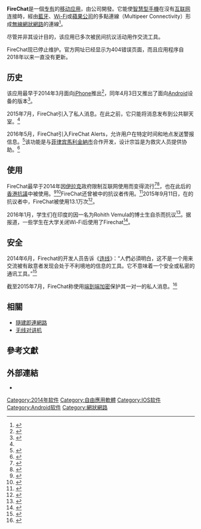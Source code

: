 {{NoteTA
|G1=IT
}}
{{Infobox software
| name = Firechat
| logo = 
| screenshot = 
| caption = 
| developer = Open Garden
|latest release version = 
|latest release date = 
|operating system = 
| platform = [[Android|Android]]、[[iOS|iOS]]
| genre = [[网状网络|网状网络]]
| license = [[专有软件|专有软件]]
| website = {{URL|opengarden.com/firechat}}{{dead link}}
}}
'''FireChat'''是一個[[专有软件|专有]]的[[移动应用|移动应用]]，由{{link-en|開放花園|Open Garden}}公司開發。它能使[[智慧型手機|智慧型手機]]在沒有[[互联网|互联网]]连接時，經由[[藍牙|藍牙]]、[[Wi-Fi|Wi-Fi]]或[[蘋果公司|蘋果公司]]的多點連線（Multipeer Connectivity）形成[[無線網狀網路|無線網狀網路]]的連線<ref name=Bloomberg>{{cite web|last1=Milian|first1=Mark|title=Russians Are Organizing Against Putin Using FireChat Messaging App|url=https://www.bloomberg.com/news/2014-12-30/russians-are-organizing-against-putin-using-firechat-messaging-app.html|website=Bloomberg|publisher=[[彭博有限合夥企業|Bloomberg]]|accessdate=1 January 2015|archive-date=2018-06-25|archive-url=https://web.archive.org/web/20180625180103/https://www.bloomberg.com/news/2014-12-30/russians-are-organizing-against-putin-using-firechat-messaging-app.html|dead-url=no}}</ref>。 

尽管并非其设计目的，该应用已多次被民间抗议活动用作交流工具。

FireChat现已停止维护。官方网址已经显示为404错误页面，而且应用程序自2018年以来一直没有更新。

==历史==
该应用最早于2014年3月面向[[iPhone|iPhone]]推出<ref name="technologyreview">{{cite web
|url=http://www.technologyreview.com/news/525921/the-latest-chat-app-for-iphone-needs-no-internet-connection/
|title=FireChat Could Be the First in a Wave of Mesh Networking Apps
|work=[[麻省理工科技評論|麻省理工科技評論]]
|last=Simonite
|first=Tom
|date=28 March 2014
|accessdate=29 June 2014
|archive-date=2015-11-27
|archive-url=https://web.archive.org/web/20151127150930/http://www.technologyreview.com/news/525921/the-latest-chat-app-for-iphone-needs-no-internet-connection/
}}</ref>，同年4月3日又推出了面向[[Android|Android]]设备的版本<ref>{{cite web
|url=http://www.npr.org/blogs/alltechconsidered/2014/04/07/298925565/how-one-app-might-be-a-step-toward-internet-everywhere
|title=How one app might be a step toward internet everywhere
|last=Yu
|first=Alan
|date=7 April 2014
|work=NPR
|accessdate=29 June 2014
|archive-date=2014-10-01
|archive-url=https://web.archive.org/web/20141001072625/http://www.npr.org/blogs/alltechconsidered/2014/04/07/298925565/how-one-app-might-be-a-step-toward-internet-everywhere
|dead-url=no
}}</ref>。

2015年7月，FireChat引入了私人消息。在此之前，它只能将消息发布到公共聊天室。<ref name="technology-33718318" />

2016年5月，FireChat引入FireChat Alerts，允许用户在特定时间和地点发送警报信息。<ref name="Toor">{{cite web
|url=https://www.theverge.com/2016/5/19/11711686/firechat-alerts-app-natural-disaster-mesh-network
|title=This app lets rescue workers send offline alerts when disaster strikes
|website=[[The_Verge|The Verge]]
|last=Toor
|first=Amar
|date=19 May 2016
|accessdate=9 February 2018
|archive-date=2018-02-11
|archive-url=https://web.archive.org/web/20180211071821/https://www.theverge.com/2016/5/19/11711686/firechat-alerts-app-natural-disaster-mesh-network
|dead-url=no
}}</ref>该功能是与[[菲律宾|菲律宾]][[馬利金納市|馬利金納市]]合作开发，设计宗旨是为救灾人员提供协助。<ref name="Stinson">{{cite web
|url=https://www.wired.com/2015/10/giant-network-for-free-messaging/
|title=This App is Building a Giant Network for Free Messaging
|website=[[连线|连线]]
|last=Stinson
|first=Elizabeth
|date=12 October 2015
|accessdate=10 February 2018
|archive-date=2017-01-05
|archive-url=https://web.archive.org/web/20170105062756/https://www.wired.com/2015/10/giant-network-for-free-messaging/
|dead-url=no
}}</ref>

==使用==
FireChat最早于2014年因[[伊拉克内战|伊拉克]]政府限制互联网使用而变得流行<ref name="KuchlerKerr">{{cite web
|url=http://www.ft.com/cms/s/0/ef9602b0-f807-11e3-90fa-00144feabdc0.html
|title=‘Private internet’ FireChat app grows in popularity in Iraq
|last1=Kuchler
|first1=Hannah
|last2=Kerr
|first2=Simon
|work=[[金融時報|金融時報]]
|date=22 June 2014
|accessdate=29 June 2014
|archive-date=2014-09-26
|archive-url=https://web.archive.org/web/20140926234502/http://www.ft.com/cms/s/0/ef9602b0-f807-11e3-90fa-00144feabdc0.html
|dead-url=no
}}</ref><ref name="Hern">{{cite web
|url=https://www.theguardian.com/technology/2014/jun/24/firechat-updates-as-40000-iraqis-download-mesh-chat-app-to-get-online-in-censored-baghdad
|title=Firechat updates as 40,000 Iraqis download 'mesh' chat app in censored Baghdad
|last=Hern
|first=Alex
|work=[[衛報|衛報]]
|accessdate=29 June 2014
|archive-date=2014-06-26
|archive-url=https://web.archive.org/web/20140626020823/http://www.theguardian.com/technology/2014/jun/24/firechat-updates-as-40000-iraqis-download-mesh-chat-app-to-get-online-in-censored-baghdad
|dead-url=no
}}</ref>，也在此后的[[雨傘革命|香港抗議]]中被使用。<ref>{{cite web|url=http://boingboing.net/2014/09/29/faced-with-network-surveillanc.html|title=Faced with network surveillance, Hong Kong student demonstrators go P2P|publisher=Boingboing.net|accessdate=5 October 2014|archive-date=2014-10-06|archive-url=https://web.archive.org/web/20141006002607/http://boingboing.net/2014/09/29/faced-with-network-surveillanc.html|dead-url=no}}</ref><ref>{{Cite news|url=https://www.theguardian.com/world/2014/sep/29/firechat-messaging-app-powering-hong-kong-protests|title=FireChat – the messaging app that’s powering the Hong Kong protests|work=[[衛報|衛報]]|first=Archie|last=Bland|date=29 September 2014|accessdate=2018-03-05|archive-date=2018-03-06|archive-url=https://web.archive.org/web/20180306022953/https://www.theguardian.com/world/2014/sep/29/firechat-messaging-app-powering-hong-kong-protests|dead-url=no}}</ref>FireChat还曾被{{tsl|en|2015 Ecuadorian protests|2015年厄瓜多尔抗议}}中的抗议者传用。<ref name=GVOinternet>{{cite web|last1=Velazco|first1=Alfredo|title=The Internet, a Staging Post for Protests in Ecuador, is Under Threat|url=http://globalvoicesonline.org/2015/06/28/the-internet-a-staging-post-for-protests-in-ecuador-is-under-threat/|website=[[全球之聲|全球之聲]]|accessdate=28 June 2015|archive-date=2015-07-15|archive-url=https://web.archive.org/web/20150715085944/http://globalvoicesonline.org/2015/06/28/the-internet-a-staging-post-for-protests-in-ecuador-is-under-threat/|dead-url=no}}</ref>2015年9月11日，在{{tsl|en|Free Way to the Catalan Republic}}的抗议者中，FireChat被使用13.1万次<ref>{{cite news|last1=Borràs|first1=Enric|title=L'aplicació amb què et podies comunicar a la Via Lliure també et servirà en una catàstrofe|url=http://www.ara.cat/societat/aplicacio-podies-comunicar-via-lliure-servira-catastrofe_0_1432056955.html|accessdate=17 September 2015|publisher=Ara|date=17 September 2015|archive-date=2017-12-30|archive-url=https://web.archive.org/web/20171230172219/https://www.ara.cat/societat/aplicacio-podies-comunicar-via-lliure-servira-catastrofe_0_1432056955.html|dead-url=no}}</ref>。

2016年1月，学生们在印度的{{tsl|en|University of Hyderabad|海得拉巴大学}}因一名为Rohith Vemula的博士生自杀而抗议<ref>{{cite web|title=Hyderabad university shut after protests over Dalit student's death|url=http://www.bbc.com/news/world-asia-india-35349789|website=BBC News|publisher=BBC|accessdate=28 January 2016|date=19 January 2016|archive-date=2017-05-28|archive-url=https://web.archive.org/web/20170528061651/http://www.bbc.com/news/world-asia-india-35349789|dead-url=no}}</ref>。据报道，一些学生在大学关闭Wi-Fi后使用了Firechat<ref>{{cite news|author1=TNN|title=Firechat comes to UOH students' rescue|url=http://timesofindia.indiatimes.com/city/hyderabad/Firechat-comes-to-UoH-students-rescue/articleshow/50691376.cms|work=The Times of India|publisher=The Times Group|date=23 January 2016|accessdate=27 January 2016|archive-date=2019-02-20|archive-url=https://web.archive.org/web/20190220104637/https://timesofindia.indiatimes.com/city/hyderabad/Firechat-comes-to-UoH-students-rescue/articleshow/50691376.cms|dead-url=no}}</ref>。

==安全==
2014年6月，Firechat的开发人员告诉《[[连线|连线]]》：“人們必須明白，这不是一个用来交流被有敌意者发现会处于不利境地的信息的工具。它不意味着一个安全或私密的通讯工具。”<ref>{{cite web|last1=Baraniuk|first1=Chris|title=FireChat warns Iraqis that messaging app won't protect privacy|url=https://www.wired.co.uk/news/archive/2014-06/25/firechat|website=Wired|publisher=Condé Nast|accessdate=28 January 2016|date=25 June 2014|deadurl=yes|archiveurl=https://web.archive.org/web/20150917061844/http://www.wired.co.uk/news/archive/2014-06/25/firechat|archivedate=2015年9月17日|df=}}</ref>

截至2015年7月，FireChat称使用[[端到端加密|端到端加密]]保护其一对一的私人消息。<ref name="technology-33718318">{{cite web|title=FireChat launches new offline private messaging option|url=http://www.bbc.com/news/technology-33718318|website=BBC News|publisher=BBC|accessdate=28 January 2016|date=30 July 2015|archive-date=2017-12-16|archive-url=https://web.archive.org/web/20171216064655/http://www.bbc.com/news/technology-33718318|dead-url=no}}</ref>

== 相關 ==
*[[隨建即連網路|隨建即連網路]]
*[[无线对讲机|无线对讲机]]

==參考文獻==
{{Reflist}}

==外部連結==
* {{官方網站|https://opengarden.com/firechat}}

[[Category:2014年软件|Category:2014年软件]]
[[Category:自由應用軟體|Category:自由應用軟體]]
[[Category:IOS软件|Category:IOS软件]]
[[Category:Android软件|Category:Android软件]]
[[Category:網狀網路|Category:網狀網路]]